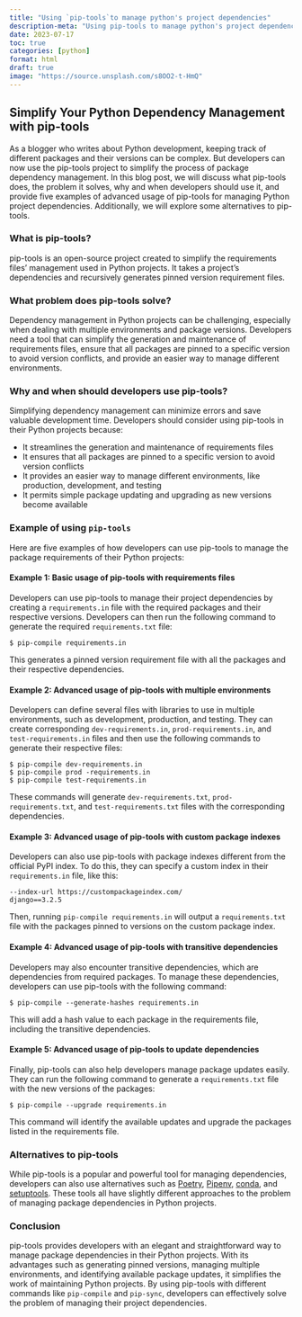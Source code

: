 ```yaml
---
title: "Using `pip-tools`to manage python's project dependencies"
description-meta: "Using pip-tools to manage python's project dependencies`"
date: 2023-07-17
toc: true
categories: [python]
format: html
draft: true
image: "https://source.unsplash.com/s8OO2-t-HmQ"
---
```


## Simplify Your Python Dependency Management with pip-tools 

As a blogger who writes about Python development, keeping track of different packages and their versions can be complex. But developers can now use the pip-tools project to simplify the process of package dependency management. In this blog post, we will discuss what pip-tools does, the problem it solves, why and when developers should use it, and provide five examples of advanced usage of pip-tools for managing Python project dependencies. Additionally, we will explore some alternatives to pip-tools.

### What is pip-tools?

pip-tools is an open-source project created to simplify the requirements files' management used in Python projects. It takes a project's dependencies and recursively generates pinned version requirement files.

### What problem does pip-tools solve?

Dependency management in Python projects can be challenging, especially when dealing with multiple environments and package versions. Developers need a tool that can simplify the generation and maintenance of requirements files, ensure that all packages are pinned to a specific version to avoid version conflicts, and provide an easier way to manage different environments.

### Why and when should developers use pip-tools?

Simplifying dependency management can minimize errors and save valuable development time. Developers should consider using pip-tools in their Python projects because:

- It streamlines the generation and maintenance of requirements files
- It ensures that all packages are pinned to a specific version to avoid version conflicts
- It provides an easier way to manage different environments, like production, development, and testing
- It permits simple package updating and upgrading as new versions become available

### Example of using `pip-tools`

Here are five examples of how developers can use pip-tools to manage the package requirements of their Python projects:

#### Example 1: Basic usage of pip-tools with requirements files

Developers can use pip-tools to manage their project dependencies by creating a `requirements.in` file with the required packages and their respective versions. Developers can then run the following command to generate the required `requirements.txt` file:

```
$ pip-compile requirements.in
```

This generates a pinned version requirement file with all the packages and their respective dependencies.

#### Example 2: Advanced usage of pip-tools with multiple environments

Developers can define several files with libraries to use in multiple environments, such as development, production, and testing. They can create corresponding `dev-requirements.in`, `prod-requirements.in`, and `test-requirements.in` files and then use the following commands to generate their respective files:

```
$ pip-compile dev-requirements.in
$ pip-compile prod -requirements.in
$ pip-compile test-requirements.in
```

These commands will generate `dev-requirements.txt`, `prod-requirements.txt`, and `test-requirements.txt` files with the corresponding dependencies.

#### Example 3: Advanced usage of pip-tools with custom package indexes

Developers can also use pip-tools with package indexes different from the official PyPI index. To do this, they can specify a custom index in their `requirements.in` file, like this:

```
--index-url https://custompackageindex.com/
django==3.2.5
```

Then, running `pip-compile requirements.in` will output a `requirements.txt` file with the packages pinned to versions on the custom package index.

#### Example 4: Advanced usage of pip-tools with transitive dependencies

Developers may also encounter transitive dependencies, which are dependencies from required packages. To manage these dependencies, developers can use pip-tools with the following command:

```
$ pip-compile --generate-hashes requirements.in
```

This will add a hash value to each package in the requirements file, including the transitive dependencies.

#### Example 5: Advanced usage of pip-tools to update dependencies

Finally, pip-tools can also help developers manage package updates easily. They can run the following command to generate a `requirements.txt` file with the new versions of the packages:

```
$ pip-compile --upgrade requirements.in 
```

This command will identify the available updates and upgrade the packages listed in the requirements file.

### Alternatives to pip-tools

While pip-tools is a popular and powerful tool for managing dependencies, developers can also use alternatives such as [Poetry](https://python-poetry.org/), [Pipenv](https://pipenv.pypa.io/), [conda](https://docs.conda.io/en/latest/), and [setuptools](https://setuptools.pypa.io/en/latest/). These tools all have slightly different approaches to the problem of managing package dependencies in Python projects. 

### Conclusion

pip-tools provides developers with an elegant and straightforward way to manage package dependencies in their Python projects. With its advantages such as generating pinned versions, managing multiple environments, and identifying available package updates, it simplifies the work of maintaining Python projects. By using pip-tools with different commands like `pip-compile` and `pip-sync`, developers can effectively solve the problem of managing their project dependencies.

